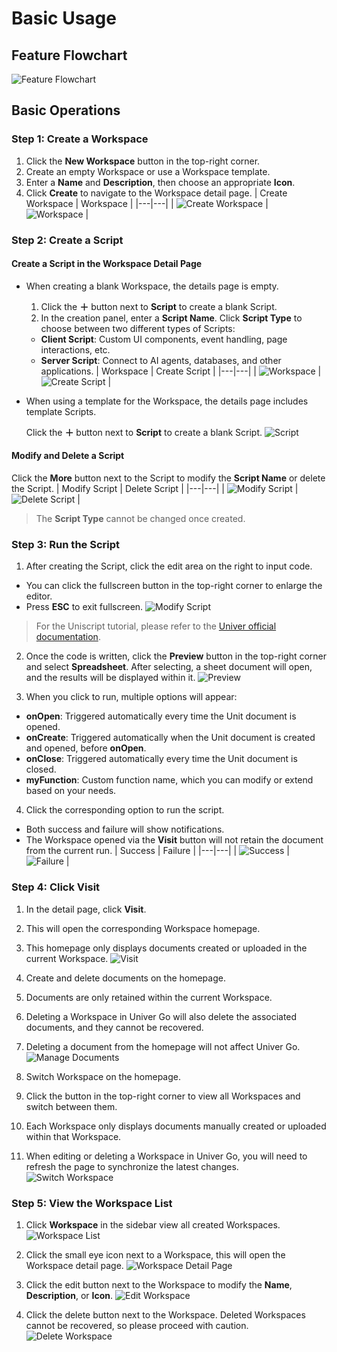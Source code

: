 # Basic Usage

## Feature Flowchart

![Feature Flowchart](./usage/usage-flow-chart-en.png)

## Basic Operations

### Step 1: Create a Workspace

1. Click the **New Workspace** button in the top-right corner.
2. Create an empty Workspace or use a Workspace template.
3. Enter a **Name** and **Description**, then choose an appropriate **Icon**.
4. Click **Create** to navigate to the Workspace detail page.
  | Create Workspace | Workspace |
  |---|---|
  | ![Create Workspace](./usage/usage-workspace-create.png) | ![Workspace](./usage/usage-workspace.png) |

### Step 2: Create a Script

#### Create a Script in the Workspace Detail Page
  - When creating a blank Workspace, the details page is empty.
    1. Click the **＋** button next to **Script** to create a blank Script.
    2. In the creation panel, enter a **Script Name**. Click **Script Type** to choose between two different types of Scripts:
      - **Client Script**: Custom UI components, event handling, page interactions, etc.
      - **Server Script**: Connect to AI agents, databases, and other applications.
        | Workspace | Create Script |
        |---|---|
        | ![Workspace](./usage/usage-workspace.png) | ![Create Script](./usage/usage-script-create.png) |

  - When using a template for the Workspace, the details page includes template Scripts.
        
    Click the **＋** button next to **Script** to create a blank Script.
      ![Script](./usage/usage-script-template.png)

#### Modify and Delete a Script
  Click the **More** button next to the Script to modify the **Script Name** or delete the Script.
  | Modify Script | Delete Script |
  |---|---|
  | ![Modify Script](./usage/usage-script-edit.png) | ![Delete Script](./usage/usage-script-delete.png) |

  > The **Script Type** cannot be changed once created.

### Step 3: Run the Script

1. After creating the Script, click the edit area on the right to input code.
  - You can click the fullscreen button in the top-right corner to enlarge the editor.
  - Press **ESC** to exit fullscreen.
      ![Modify Script](./usage/usage-script-fullscreen.png)

  > For the Uniscript tutorial, please refer to the [Univer official documentation](https://docs.univer.ai/en-US/guides/sheets/features/core/general-api).

2. Once the code is written, click the **Preview** button in the top-right corner and select **Spreadsheet**.
  After selecting, a sheet document will open, and the results will be displayed within it.
  ![Preview](./usage/usage-workspace-preview.png)

3. When you click to run, multiple options will appear:
  - **onOpen**: Triggered automatically every time the Unit document is opened.
  - **onCreate**: Triggered automatically when the Unit document is created and opened, before **onOpen**.
  - **onClose**: Triggered automatically every time the Unit document is closed.
  - **myFunction**: Custom function name, which you can modify or extend based on your needs.

4. Click the corresponding option to run the script.
  - Both success and failure will show notifications.
  - The Workspace opened via the **Visit** button will not retain the document from the current run.
    | Success | Failure |
    |---|---|
    | ![Success](./usage/usage-script-success.png) | ![Failure](./usage/usage-script-error.png) |

### Step 4: Click Visit

1. In the detail page, click **Visit**.
  1. This will open the corresponding Workspace homepage.
  2. This homepage only displays documents created or uploaded in the current Workspace.
    ![Visit](./usage/usage-workspace-visit.png)

2. Create and delete documents on the homepage.
  1. Documents are only retained within the current Workspace.
  2. Deleting a Workspace in Univer Go will also delete the associated documents, and they cannot be recovered.
  3. Deleting a document from the homepage will not affect Univer Go.
    ![Manage Documents](./usage/usage-workspace-manage.png)

3. Switch Workspace on the homepage.
  1. Click the button in the top-right corner to view all Workspaces and switch between them.
  2. Each Workspace only displays documents manually created or uploaded within that Workspace.
  3. When editing or deleting a Workspace in Univer Go, you will need to refresh the page to synchronize the latest changes.
    ![Switch Workspace](./usage/usage-workspace-change.png)

### Step 5: View the Workspace List

1. Click **Workspace** in the sidebar view all created Workspaces.
  ![Workspace List](./usage/usage-workspace-list.png)

2. Click the small eye icon next to a Workspace, this will open the Workspace detail page.
  ![Workspace Detail Page](./usage/usage-workspace-detail.png)

3. Click the edit button next to the Workspace to modify the **Name**, **Description**, or **Icon**.
  ![Edit Workspace](./usage/usage-workspace-edit.png)

4.  Click the delete button next to the Workspace. Deleted Workspaces cannot be recovered, so please proceed with caution.
  ![Delete Workspace](./usage/usage-workspace-delete.png)
